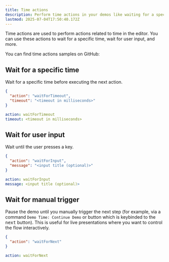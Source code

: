 ```yaml
---
title: Time actions
description: Perform time actions in your demos like waiting for a specific time, waiting for user input, and more.
lastmod: 2025-07-04T17:50:40.172Z
---
```



Time actions are used to perform actions related to time in the editor. You can use these actions to wait for a specific time, wait for user input, and more.

<Aside type="note" title='Samples'>
  You can find time actions samples on GitHub: 
  <GitHubFileOpener filePath=".demo/4.time-actions.json" />
</Aside>

## Wait for a specific time

Wait for a specific time before executing the next action.

<Tabs syncKey="wait-for-time">
<TabItem label="JSON">

```json
{
  "action": "waitForTimeout",
  "timeout": "<timeout in milliseconds>"
}
```

</TabItem>
<TabItem label="YAML">

```yaml
action: waitForTimeout
timeout: <timeout in milliseconds>
```

</TabItem>
</Tabs>

## Wait for user input

Wait until the user presses a key.

<Tabs syncKey="wait-for-input">
<TabItem label="JSON">

```json
{
  "action": "waitForInput",
  "message": "<input title (optional)>"
}
```

</TabItem>
<TabItem label="YAML">

```yaml
action: waitForInput
message: <input title (optional)>
```

</TabItem>
</Tabs>

## Wait for manual trigger

Pause the demo until you manually trigger the next step (for example, via a command `Demo Time: Continue Demo` or button which is keybinded to the <kbd>next</kbd> button). This is useful for live presentations where you want to control the flow interactively.

<Tabs syncKey="wait-for-next">
<TabItem label="JSON">

```json
{
  "action": "waitForNext"
}
```

</TabItem>
<TabItem label="YAML">

```yaml
action: waitForNext
```

</TabItem>
</Tabs>